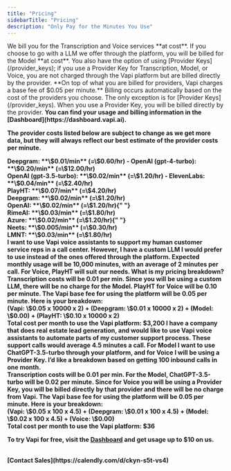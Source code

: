 ```yaml
---
title: "Pricing"
sidebarTitle: "Pricing"
description: "Only Pay for the Minutes You Use"
---
```


<Card title="Voice AI Pricing That's Flexible and Transparent">
  We bill you for the Transcription and Voice services **at cost**. If you
  choose to go with a LLM we offer through the platform, you will be billed for
  the Model **at cost**.
  <Info>
    You also have the option of using [Provider Keys](/provider_keys); if you
    use a Provider Key for Transcription, Model, or Voice, you are not charged
    through the Vapi platform but are billed directly by the provider.
  </Info>
  **On top of what you are billed for providers, Vapi charges a base fee of
  $0.05 per minute.**
</Card>

<Accordion title="Billing">
  Billing occurs automatically based on the cost of the providers you choose.
  The only exception is for [Provider Keys](/provider_keys). When you use a
  Provider Key, you will be billed directly by the provider. <b /> You can find
  your usage and billing information in the
  [Dashboard](https://dashboard.vapi.ai).
</Accordion>

The provider costs listed below are subject to change as we get more data, but they will always reflect our best estimate of the provider costs per minute.

<Accordion title="Transcription Provider Estimates">
  <Card title="Transcription Provider">
    Deepgram: **\$0.01/min** (=\$0.60/hr)
  </Card>
</Accordion>

<Accordion title="Model Provider Estimates">
  <Card title="Model Provider">
    - OpenAI (gpt-4-turbo): **\$0.20/min** (=\$12.00/hr) <br /> OpenAI
    (gpt-3.5-turbo): **\$0.02/min** (=\$1.20/hr)
  </Card>
</Accordion>

<Accordion title="Voice Provider Estimates">
  <Card title="Voice Provider">
    - ElevenLabs: **\$0.04/min** (=\$2.40/hr) <br /> PlayHT: **\$0.07/min**
    (=\$4.20/hr)
    <br /> Deepgram: **\$0.02/min** (=\$1.20/hr) <br /> OpenAI: **\$0.02/min** (=\$1.20/hr){" "}
    <br /> RimeAI: **\$0.03/min** (=\$1.80/hr) <br /> Azure: **\$0.02/min** (=\$1.20/hr){" "}
    <br /> Neets: **\$0.005/min** (=\$0.30/hr) <br /> LMNT: **\$0.03/min** (=\$1.80/hr)
  </Card>
</Accordion>
<br />
<Accordion title="Pricing Example 1">
  I want to use Vapi voice assistants to support my human customer service reps
  in a call center. However, I have a custom LLM I would prefer to use instead
  of the ones offered through the platform. Expected monthly usage will be
  10,000 minutes, with an average of 2 minutes per call. For Voice, PlayHT will
  suit our needs. What is my pricing breakdown?
  <br />
  Transcription costs will be 0.01 per min. Since you will be using a custom
  LLM, there will be no charge for the Model. PlayHT for Voice will be 0.10 per
  minute. The Vapi base fee for using the platform will be 0.05 per minute. Here
  is your breakdown:
  <br />
  (Vapi: \$0.05 x 10000 x 2) + (Deepgram: \$0.01 x 10000 x 2) + (Model: \$0.00)
  + (PlayHT: \$0.10 x 10000 x 2) <br /> Total cost per month to use the Vapi
  platform: $3,200
</Accordion>

<Accordion title="Pricing Example 2">
  I have a company that does real estate lead generation, and would like to use
  Vapi voice assistants to automate parts of my customer support process. These
  support calls would average 4.5 minutes a call. For Model I want to use
  ChatGPT-3.5-turbo through your platform, and for Voice I will be using a
  Provider Key. I’d like a breakdown based on getting 100 inbound calls in one
  month.
  <br />
  Transcription costs will be 0.01 per min. For the Model, ChatGPT-3.5-turbo
  will be 0.02 per minute. Since for Voice you will be using a Provider Key, you
  will be billed directly by that provider and there will be no charge from
  Vapi. The Vapi base fee for using the platform will be 0.05 per minute. Here
  is your breakdown:
  <br />
  (Vapi: \$0.05 x 100 x 4.5) + (Deepgram: \$0.01 x 100 x 4.5) + (Model: \$0.02 x
  100 x 4.5) + (Voice: \$0.00) <br /> Total cost per month to use the Vapi
  platform: $36
</Accordion>

To try Vapi for free, visit the [Dashboard](https://dashboard.vapi.ai) and get usage up to $10 on us.

<br />
[Contact Sales](https://calendly.com/d/ckyn-s5t-vs4)
